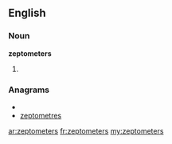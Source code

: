 ==English==

===Noun===
'''zeptometers'''

# {{plural of|[[zeptometer]]}}

===Anagrams===
* {{alphagram|eeemoprsttz}}
* [[zeptometres#English|zeptometres]]

[[ar:zeptometers]]
[[fr:zeptometers]]
[[my:zeptometers]]
